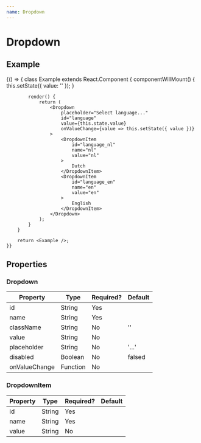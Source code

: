 ```yaml
---
name: Dropdown
---
```


# Dropdown


## Example

<Playground>
    {() => {
        class Example extends React.Component {
            componentWillMount() {
                this.setState({ value: '' });
            }

            render() {
                return (
                    <Dropdown
                        placeholder="Select language..."
                        id="language"
                        value={this.state.value}
                        onValueChange={value => this.setState({ value })}
                    >
                        <DropdownItem
                            id="language_nl"
                            name="nl"
                            value="nl"
                        >
                            Dutch
                        </DropdownItem>
                        <DropdownItem
                            id="language_en"
                            name="en"
                            value="en"
                        >
                            English
                        </DropdownItem>
                    </Dropdown>
                );
            }
        }

        return <Example />;
    }}
</Playground>

## Properties

### Dropdown

| Property    | Type           | Required? | Default |
|-------------|----------------|-----------|---------|
|id           |String          |Yes        |         |
|name         |String          |Yes        |         |
|className    |String          |No         |''       |
|value        |String          |No         |         |
|placeholder  |String          |No         |'...'    |
|disabled     |Boolean         |No         |falsed   |
|onValueChange|Function        |No         |         |

### DropdownItem

| Property    | Type           | Required? | Default |
|-------------|----------------|-----------|---------|
|id           |String          |Yes        |         |
|name         |String          |Yes        |         |
|value        |String          |No         |         |